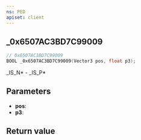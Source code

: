 ```yaml
---
ns: PED
apiset: client
---
```

## _0x6507AC3BD7C99009

```c
// 0x6507AC3BD7C99009
BOOL _0x6507AC3BD7C99009(Vector3 pos, float p3);
```

_IS_N* - _IS_P*

## Parameters
* **pos**:
* **p3**:

## Return value